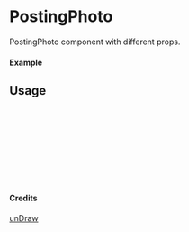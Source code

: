 
<Meta of={PostingPhoto} title="unDraw/PostingPhoto" />

# PostingPhoto

PostingPhoto component with different props.

#### Example

<Canvas of={PostingPhoto.Primary} />

## Usage

```ts
import { PostingPhoto } from "yadl-ui";

const Example = () => {
  return (
      <PostingPhoto />
  );
};

export default Example;
```

#### Credits
[unDraw](https://undraw.co/illustrations)
